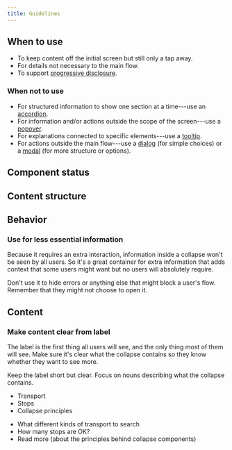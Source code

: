 ```yaml
---
title: Guidelines
---
```


<ReactExample name="Collapse" />

## When to use

- To keep content off the initial screen but still only a tap away.
- For details not necessary to the main flow.
- To support [progressive disclosure](/guides/progressive-disclosure).

### When not to use

- For structured information to show one section at a time---use an [accordion](/components/structure/accordion/).
- For information and/or actions outside the scope of the screen---use a [popover](/components/overlay/popover/).
- For explanations connected to specific elements---use a [tooltip](/components/overlay/tooltip/).
- For actions outside the main flow---use a [dialog](/components/overlay/tooltip/) (for simple choices)
  or a [modal](/components/overlay/modal/) (for more structure or options).

## Component status

<ComponentStatus component="Collapse" />

## Content structure

<FigmaFile
  file="4QJZqvBvRrLu6t9mwObCkA"
  node="366%3A1604"
  alt="Label: clearly indicates what can be hidden/shown; actions: optionally creates an area for actions that relate to the entire contents; collapse controller: indicates the state, which can be expanded or not."
/>

## Behavior

### Use for less essential information

Because it requires an extra interaction,
information inside a collapse won't be seen by all users.
So it's a great container for extra information that adds context that some users might want
but no users will absolutely require.

Don't use it to hide errors or anything else that might block a user's flow.
Remember that they might not choose to open it.

## Content

### Make content clear from label

The label is the first thing all users will see,
and the only thing most of them will see.
Make sure it's clear what the collapse contains
so they know whether they want to see more.

Keep the label short but clear.
Focus on nouns describing what the collapse contains.

<GuidelinesSideBySide>

<Do>

- Transport
- Stops
- Collapse principles

</Do>

<Dont>

- What different kinds of transport to search
- How many stops are OK?
- Read more (about the principles behind collapse components)

</Dont>

</GuidelinesSideBySide>
